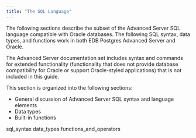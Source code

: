 ```yaml
---
title: "The SQL Language"
---
```


<div id="the_sql_language" class="registered_link"></div>


The following sections describe the subset of the Advanced Server SQL language compatible with Oracle databases. The following SQL syntax, data types, and functions work in both EDB Postgres Advanced Server and Oracle.

The Advanced Server documentation set includes syntax and commands for extended functionality (functionality that does not provide database compatibility for Oracle or support Oracle-styled applications) that is not included in this guide.

This section is organized into the following sections:

  - General discussion of Advanced Server SQL syntax and language elements
  - Data types
  - Built-in functions

<div class="toctree" data-maxdepth="3">

sql_syntax data_types functions_and_operators

</div>
